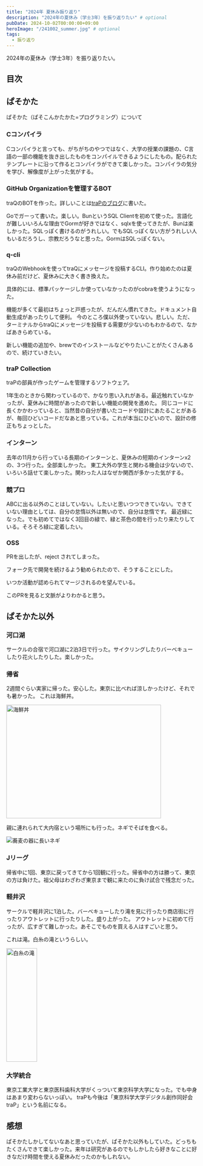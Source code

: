 ```yaml
---
title: "2024年 夏休み振り返り"
description: "2024年の夏休み（学士3年）を振り返りたい" # optional
pubDate: 2024-10-02T00:00:00+09:00
heroImage: "/241002_summer.jpg" # optional
tags:
  - 振り返り
---
```



2024年の夏休み（学士3年）を振り返りたい。

## 目次

## ぱそかた

ぱそかた（ぱそこんかたかた=プログラミング）について

### Cコンパイラ

Cコンパイラと言っても、がちがちのやつではなく、大学の授業の課題の、C言語の一部の機能を抜き出したものをコンパイルできるようにしたもの。配られたテンプレートに沿って作るとコンパイラができて楽しかった。コンパイラの気分を学び、解像度が上がった気がする。

### GitHub Organizationを管理するBOT

traQのBOTを作った。詳しいことは[traPのブログ](https://trap.jp/post/2325/)に書いた。

<OGPCard url="https://trap.jp/post/2325/" />

Goでガーって書いた。楽しい。BunというSQL Clientを初めて使った。言語化が難しいいろんな理由でGormが好きではなく、sqlxを使ってきたが、Bunは楽しかった。SQLっぽく書けるのがうれしい。でもSQLっぽくない方がうれしい人もいるだろうし、宗教だろうなと思った。GormはSQLっぽくない。

<OGPCard url="https://bun.uptrace.dev/" />

### q-cli

traQのWebhookを使ってtraQにメッセージを投稿するCLI。作り始めたのは夏休み前だけど、夏休みに大きく書き換えた。

<OGPCard url="https://github.com/ikura-hamu/q-cli" />

具体的には、標準パッケージしか使っていなかったのがcobraを使うようになった。

<OGPCard url="https://github.com/spf13/cobra" />

機能が多くて最初はちょっと戸惑ったが、だんだん慣れてきた。ドキュメント自動生成があったりして便利。
今のところ僕以外使っていない。悲しい。ただ、ターミナルからtraQにメッセージを投稿する需要が少ないのもわかるので、なかばあきらめている。

新しい機能の追加や、brewでのインストールなどやりたいことがたくさんあるので、続けていきたい。

### traP Collection

traPの部員が作ったゲームを管理するソフトウェア。

<OGPCard url="https://github.com/traPtitech/trap-collection-server" />

1年生のときから関わっているので、かなり思い入れがある。最近触れていなかったが、夏休みに時間があったので新しい機能の開発を進めた。
同じコードに長くかかわっていると、当然昔の自分が書いたコードや設計にあたることがあるが、毎回ひどいコードだなあと思っている。これが本当にひどいので、設計の修正もちょっとした。

### インターン

去年の11月から行っている長期のインターンと、夏休みの短期のインターンx2の、3つ行った。全部楽しかった。
東工大外の学生と関わる機会は少ないので、いろいろ話せて楽しかった。関わった人はなぜか関西が多かった気がする。

### 競プロ

ABCに出る以外のことはしていない。したいと思いつつできていない。できていない理由としては、自分の怠惰以外は無いので、自分は怠惰です。
最近緑になった。でも初めてではなく3回目の緑で、緑と茶色の間を行ったり来たりしている。そろそろ緑に定着したい。

### OSS

PRを出したが、reject されてしまった。

<OGPCard url="https://github.com/abap34/abap34/pull/1" />

フォーク先で開発を続けるよう勧められたので、そうすることにした。

<OGPCard url="https://ikura-hamu.github.io/abap34/" />

いつか活動が認められてマージされるのを望んでいる。

このPRを見ると文脈がよりわかると思う。

<OGPCard url="https://github.com/ikura-hamu/ikura-hamu/pull/1" />

## ぱそかた以外

### 河口湖

サークルの合宿で河口湖に2泊3日で行った。サイクリングしたりバーベキューしたり花火したりした。楽しかった。

### 帰省

2週間ぐらい実家に帰った。安心した。東京に比べれば涼しかったけど、それでも暑かった。
これは海鮮丼。

<img src="/blogs/kaisendon.jpg" alt="海鮮丼" width="90%" height="300" />

親に連れられて大内宿という場所にも行った。ネギでそばを食べる。

<img src="/blogs/negi_soba.jpg" alt="蕎麦の器に長いネギ" />

### Jリーグ

帰省中に1回、東京に戻ってきてから1回観に行った。帰省中の方は勝って、東京の方は負けた。祖父母はわざわざ東京まで観に来たのに負け試合で残念だった。

### 軽井沢

サークルで軽井沢に1泊した。バーベキューしたり滝を見に行ったり商店街に行ったりアウトレットに行ったりした。盛り上がった。
アウトレットに初めて行ったが、広すぎて難しかった。あそこでものを買える人はすごいと思う。

これは滝。白糸の滝というらしい。

<img src="/blogs/shiraitono_taki.jpg" alt="白糸の滝" width="40%" height="300" />

### 大学統合

東京工業大学と東京医科歯科大学がくっついて東京科学大学になった。でも中身はあまり変わらないっぽい。
traPも今後は「東京科学大学デジタル創作同好会traP」という名前になる。

## 感想

ぱそかたしかしてないなあと思っていたが、ぱそかた以外もしていた。どっちもたくさんできて楽しかった。来年は研究があるのでもしかしたら好きなことに好きなだけ時間を使える夏休みだったのかもしれない。
